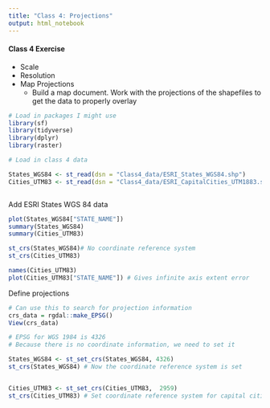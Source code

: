 ```yaml
---
title: "Class 4: Projections"
output: html_notebook
---
```


#### Class 4 Exercise
- Scale
- Resolution
- Map Projections
  - Build a map document. Work with the projections of the shapefiles to get the data to properly overlay 
  
```r
# Load in packages I might use
library(sf)
library(tidyverse)
library(dplyr)
library(raster)

# Load in class 4 data

States_WGS84 <- st_read(dsn = "Class4_data/ESRI_States_WGS84.shp")
Cities_UTM83 <- st_read(dsn = "Class4_data/ESRI_CapitalCities_UTM1883.shp")



```

Add ESRI States WGS 84 data
```r
plot(States_WGS84["STATE_NAME"])
summary(States_WGS84)
summary(Cities_UTM83)

st_crs(States_WGS84)# No coordinate reference system
st_crs(Cities_UTM83)

names(Cities_UTM83)
plot(Cities_UTM83["STATE_NAME"]) # Gives infinite axis extent error
```
Define projections
```r

# Can use this to search for projection information
crs_data = rgdal::make_EPSG()
View(crs_data)

# EPSG for WGS 1984 is 4326
# Because there is no coordinate information, we need to set it

States_WGS84 <- st_set_crs(States_WGS84, 4326)
st_crs(States_WGS84) # Now the coordinate reference system is set


Cities_UTM83 <- st_set_crs(Cities_UTM83,  2959)
st_crs(Cities_UTM83) # Set coordinate reference system for capital cities
```








































